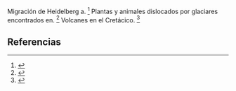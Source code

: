 Migración de Heidelberg a. <ref>{{lib|LU|64|2|3}}</ref> Plantas y animales dislocados por glaciares encontrados en. <ref>{{lib|LU|61|7|16}}</ref> Volcanes en el Cretácico. <ref>{{lib|LU|60|3|6}}</ref> 

== Referencias ==

<references />
